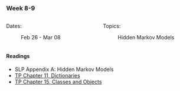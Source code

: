 ### Week 8-9

:::: {.columns}

::: {.column width="50%"}

Dates: 

: Feb 26 - Mar 08

:::

::: {.column width="50%"}

Topics:

: Hidden Markov Models

:::

::::

#### Readings

- SLP Appendix A: Hidden Markov Models
- [TP Chapter 11, Dictionaries](https://greenteapress.com/thinkpython2/html/thinkpython2012.html)
- [TP Chapter 15, Classes and Objects](https://greenteapress.com/thinkpython2/html/thinkpython2016.html)